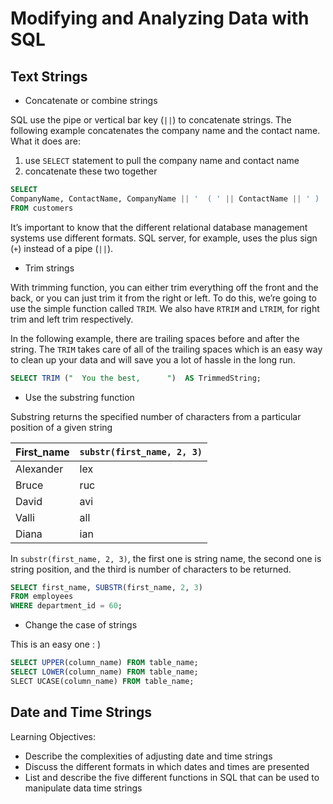 # Modifying and Analyzing Data with SQL

## Text Strings

- Concatenate or combine strings

SQL use the pipe or vertical bar key  (`||`) to concatenate strings. The following example concatenates the company name and the contact name. What it does are:

1. use `SELECT` statement to pull the company name and contact name
2. concatenate these two together

```SQL
SELECT
CompanyName, ContactName, CompanyName || '  ( ' || ContactName || ' ) '
FROM customers
```

It's important to know that the different relational database management systems use different formats. SQL server, for example, uses the plus sign (`+`) instead of a pipe (`||`).

- Trim strings

With trimming function, you can either trim everything off the front and the back, or you can just trim it from the right or left. To do this, we're going to use the simple function called `TRIM`. We also have `RTRIM` and `LTRIM`, for right trim and left trim respectively. 

In the following example, there are trailing spaces before and after the string. The `TRIM` takes care of all of the trailing spaces which is an easy way to clean up your data and will save you a lot of hassle in the long run. 

```SQL
SELECT TRIM ("  You the best,      ")  AS TrimmedString;
```

- Use the substring function

Substring returns the specified number of characters from a particular position of a given string

| First_name | `substr(first_name, 2, 3)` |
|-----------------|-----------------------------------|
| Alexander | lex |
| Bruce | ruc |
| David | avi |
| Valli | all |
| Diana | ian |

In `substr(first_name, 2, 3)`, the first one is string name, the second one is string position, and the third is number of characters to be returned. 

```SQL
SELECT first_name, SUBSTR(first_name, 2, 3)
FROM employees
WHERE department_id = 60;
```

- Change the case of strings

This is an easy one : )

```SQL
SELECT UPPER(column_name) FROM table_name;
SELECT LOWER(column_name) FROM table_name;
SLECT UCASE(column_name) FROM table_name;
```

## Date and Time Strings

Learning Objectives:

- Describe the complexities of adjusting date and time strings
- Discuss the different formats in which dates and times are presented
- List and describe the five different functions in SQL that can be used to manipulate data time strings